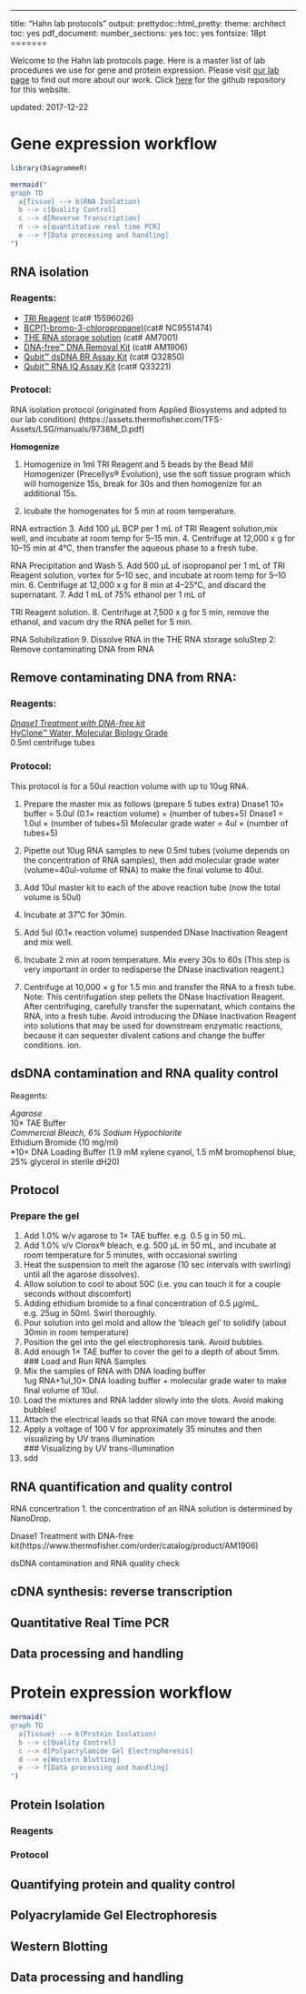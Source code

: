 ---
title: "Hahn lab protocols"
output:
  prettydoc::html_pretty:
    theme: architect
    toc: yes
  pdf_document:
    number_sections: yes
    toc: yes
fontsize: 18pt
=======

Welcome to the Hahn lab protocols page. Here is a master list of lab procedures we use for gene and protein expression. Please visit [our lab page](http://entomology.ifas.ufl.edu/hahn/lab/) to find out more about our work. Click [here](https://github.com/adnguyen/Hahn_lab_protocols) for the github repository for this website.  

updated: 2017-12-22  

# Gene expression workflow   

```r
library(DiagrammeR)

mermaid("
graph TD
  a{Tissue} --> b(RNA Isolation) 
  b --> c[Quality Control] 
  c --> d[Reverse Transcription] 
  d --> e[quantitative real time PCR]
  e --> f[Data processing and handling]
")
```
## RNA isolation  

### Reagents:  

* [TRI Reagent](https://www.thermofisher.com/order/catalog/product/15596026) (cat# 15596026)
* [BCP(1-bromo-3-chloropropane)](https://www.fishersci.com/shop/products/bcp-47/nc9551474#?keyword=BCP)(cat# NC9551474)
* [THE RNA storage solution](https://www.thermofisher.com/order/catalog/product/AM7001) (cat# AM7001)
* [DNA-free™ DNA Removal Kit](https://www.thermofisher.com/order/catalog/product/AM1906) (cat# AM1906)
* [Qubit™ dsDNA BR Assay Kit](https://www.thermofisher.com/order/catalog/product/Q32850) (cat# Q32850)
* [Qubit™ RNA IQ Assay Kit](https://www.thermofisher.com/order/catalog/product/Q33221?SID=srch-srp-Q33221) (cat# Q33221)

### Protocol: 

RNA isolation protocol (originated from Applied Biosystems and adpted to our lab condition) (https://assets.thermofisher.com/TFS-Assets/LSG/manuals/9738M_D.pdf)

**Homogenize**   

1. Homogenize in 1ml TRI Reagent and 5 beads by the Bead Mill Homogenizer (Precellys® Evolution), use the soft tissue program which will homogenize 15s, break for 30s and then homogenize for an additional 15s.   

2. Icubate the homogenates for 5 min at room temperature.   

RNA extraction
3. Add 100 μL BCP per 1 mL of TRI Reagent solution,mix well, and incubate at room temp for 5–15 min.
4. Centrifuge at 12,000 x g for 10–15 min at 4°C, then transfer the aqueous phase to a fresh tube.

RNA Precipitation and Wash 
5. Add 500 μL of isopropanol per 1 mL of
TRI Reagent solution, vortex for 5–10 sec, and
incubate at room temp for 5–10 min.
6. Centrifuge at 12,000 x g for 8 min at 4–25°C, and
discard the supernatant.
7. Add 1 mL of 75% ethanol per 1 mL of

TRI Reagent solution.
8. Centrifuge at 7,500 x g for 5 min, remove the ethanol,
and vacum dry the RNA pellet for 5 min.

RNA Solubilization 
9. Dissolve RNA in the THE RNA storage soluStep 2: Remove contaminating DNA from RNA


## Remove contaminating DNA from RNA:
### Reagents:

*[Dnase1 Treatment with DNA-free kit](https://www.thermofisher.com/order/catalog/product/AM1906)       
*[HyClone™ Water, Molecular Biology Grade](https://www.fishersci.com/shop/products/hyclone-water-molecular-biology-grade-6/p-7058038#?keyword=molecular+grade+water)        
0.5ml centrifuge tubes


### Protocol:
This protocol is for a 50ul reaction volume with up to 10ug RNA.

1.	Prepare the master mix as follows (prepare 5 tubes extra)
Dnase1 10× buffer       = 5.0ul (0.1× reaction volume) × (number of tubes+5)
Dnase1                        = 1.0ul × (number of tubes+5)
Molecular grade water = 4ul × (number of tubes+5)
2.	Pipette out 10ug RNA samples to new 0.5ml tubes (volume depends on the concentration of RNA samples), then add molecular grade water (volume=40ul-volume of RNA) to make the final volume to 40ul.

3.	Add 10ul master kit to each of the above reaction tube (now the total volume is 50ul)

4.	Incubate at 37˚C for 30min.

5.	Add 5ul (0.1× reaction volume) suspended DNase Inactivation Reagent and mix well.

6.	Incubate 2 min at room temperature. Mix every 30s to 60s (This step is very important in order to redisperse the DNase inactivation reagent.)

7.	Centrifuge at 10,000 × g for 1.5 min and transfer the RNA to a fresh tube.
Note: This centrifugation step pellets the DNase Inactivation Reagent. After centrifuging, carefully transfer the supernatant, which contains the RNA, into a fresh tube. Avoid introducing the DNase Inactivation Reagent into solutions that may be used for downstream enzymatic reactions, because it can sequester divalent cations and change the buffer conditions.
ion.


## dsDNA contamination and RNA quality control
Reagents:

*Agarose        
*10× TAE Buffer                        
*Commercial Bleach, 6% Sodium Hypochlorite                    
*Ethidium Bromide (10 mg/ml)                  
*10× DNA Loading Buffer (1.9 mM xylene cyanol, 1.5 mM bromophenol blue, 25% glycerol in sterile dH20)                   

## Protocol
### Prepare the gel                                          
1.	Add 1.0% w/v agarose to 1× TAE buffer. e.g. 0.5 g in 50 mL.                          
2.	Add 1.0% v/v Clorox® bleach, e.g. 500 μL in 50 mL, and incubate at room temperature for 5 minutes, with occasional swirling                            
3.	Heat the suspension to melt the agarose (10 sec intervals with swirling) until all the agarose dissolves).                             
4.	Allow solution to cool to about 50C (i.e. you can touch it for a couple seconds without discomfort)                      
5.	Adding ethidium bromide to a final concentration of 0.5 μg/mL. e.g. 25ug in 50ml. Swirl thoroughly.                                 
6.	Pour solution into gel mold and allow the ‘bleach gel’ to solidify (about 30min in room temperature)                              
7.	Position the gel into the gel electrophoresis tank. Avoid bubbles.                              
8.	Add enough 1× TAE buffer to cover the gel to a depth of about 5mm.                       
### Load and Run RNA Samples
9.	Mix the samples of RNA with DNA loading buffer                         
1ug RNA+1ul_10× DNA loading buffer + molecular grade water to make final volume of 10ul.                         
10.	Load the mixtures and RNA ladder slowly into the slots. Avoid making bubbles!                               
11.	Attach the electrical leads so that RNA can move toward the anode.                                
12.	Apply a voltage of 100 V for approximately 35 minutes and then visualizing by UV trans illumination                                  
### Visualizing by UV trans-illumination
13.	sdd


## RNA quantification and quality control  
RNA concertration
1. the concentration of an RNA solution is determined by NanoDrop.

Dnase1 Treatment with DNA-free kit(https://www.thermofisher.com/order/catalog/product/AM1906) 


dsDNA contamination and RNA quality check


## cDNA synthesis: reverse transcription    





## Quantitative Real Time PCR    

## Data processing and handling  

# Protein expression workflow   

```r
mermaid("
graph TD
  a{Tissue} --> b(Protein Isolation) 
  b --> c[Quality Control] 
  c --> d[Polyacrylamide Gel Electrophoresis] 
  d --> e[Western Blotting]
  e --> f[Data processing and handling]
")
```


## Protein Isolation   

### Reagents   

### Protocol 

## Quantifying protein and quality control   

## Polyacrylamide Gel Electrophoresis   

## Western Blotting  

## Data processing and handling 
